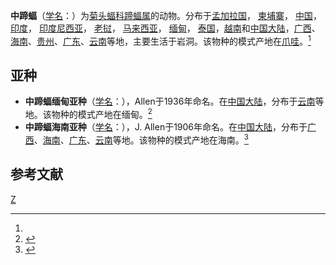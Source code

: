 {{Speciesbox 
| genus = Hipposideros
| species = larvatus
| status = LC | status_system = iucn3.1 
| status_ref = <ref name=iucn>{{IUCN2008| assessors = Bates, P., Bumrungsri, S., Suyanto, A., Molur, S. & Srinivasulu, C. | year = 2008 | id = 10143 | title = Hipposideros larvatus |downloaded = 2009-4-29}}</ref>
| image = Hippos larvat 080116-3505 hurn.JPG
| authority = (Horsfield, 1823)<ref name='id165'>{{cite web| url =http://www.bioinfo.cn/db05/BjdwSpecies.php?action=view&id=165| title =中蹄蝠| work =《中国动物物种编目数据库》| publisher =中国科学院微生物研究所| author =中国科学院动物研究所| accessdate =2009-03-27| deadurl =yes| archiveurl =https://web.archive.org/web/20160305024528/http://www.bioinfo.cn/db05/BjdwSpecies.php?action=view&id=165| archivedate =2016-03-05}}</ref>
| synonyms = 
<span style="font-size:smaller;">
* ''Phyllorhina leptophylla'' (Dobson, 1874)
* ''Rhinolophus larvatus'' (Horsfield, 1823)
</span>
}}

'''中蹄蝠'''（[[学名|学名]]：{{lang|la|''Hipposideros larvatus''}}）为[[菊头蝠科|菊头蝠科]][[蹄蝠属|蹄蝠属]]的动物。分布于[[孟加拉国|孟加拉国]]， [[柬埔寨|柬埔寨]]， [[中国|中国]]， [[印度|印度]]， [[印度尼西亚|印度尼西亚]]， [[老挝|老挝]]， [[马来西亚|马来西亚]]， [[缅甸|缅甸]]， [[泰国|泰国]]，[[越南|越南]]和[[中国大陆|中国大陆]]，[[广西|广西]]、[[海南|海南]]、[[贵州|贵州]]、[[广东|广东]]、[[云南|云南]]等地，主要生活于岩洞。该物种的模式产地在[[爪哇|爪哇]]。<ref name='id165'/>

== 亚种 ==
* '''中蹄蝠缅甸亚种'''（[[学名|学名]]：{{lang|la|''Hipposideros larvatus grandis''}}），Allen于1936年命名。在[[中国大陆|中国大陆]]，分布于[[云南|云南]]等地。该物种的模式产地在缅甸。<ref name='id166'>{{cite web| url =http://www.bioinfo.cn/db05/BjdwSpecies.php?action=view&id=166| title =中蹄蝠缅甸亚种| work =《中国动物物种编目数据库》| publisher =中国科学院微生物研究所| author =中国科学院动物研究所| accessdate =2009-03-27| deadurl =yes| archiveurl =https://web.archive.org/web/20160305103904/http://www.bioinfo.cn/db05/BjdwSpecies.php?action=view&id=166| archivedate =2016-03-05}}</ref>
* '''中蹄蝠海南亚种'''（[[学名|学名]]：{{lang|la|''Hipposideros larvatus poutensis''}}），J. Allen于1906年命名。在[[中国大陆|中国大陆]]，分布于[[广西|广西]]、[[海南|海南]]、[[广东|广东]]、[[云南|云南]]等地。该物种的模式产地在海南。<ref name='id167'>{{cite web| url =http://www.bioinfo.cn/db05/BjdwSpecies.php?action=view&id=167| title =中蹄蝠海南亚种| work =《中国动物物种编目数据库》| publisher =中国科学院微生物研究所| author =中国科学院动物研究所| accessdate =2009-03-27| deadurl =yes| archiveurl =https://web.archive.org/web/20160305004543/http://www.bioinfo.cn/db05/BjdwSpecies.php?action=view&id=167| archivedate =2016-03-05}}</ref>

== 参考文献 ==
{{reflist}}
{{Taxonbar|from=Q1766387}}

[[Category:蹄蝠属|Z]]


{{bat-stub}}